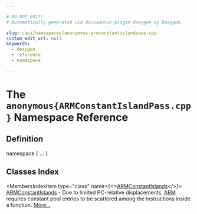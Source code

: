 ```yaml
---

# DO NOT EDIT!
# Automatically generated via docusaurus-plugin-doxygen by Doxygen.

slug: /api/namespaces/anonymous-armconstantislandpass-cpp-
custom_edit_url: null
keywords:
  - doxygen
  - reference
  - namespace

---
```





# The `anonymous{ARMConstantIslandPass.cpp}` Namespace Reference

<DoxygenPage pluginConfig={pluginConfig}>



## Definition

<CodeBlock>namespace &#123; ... &#125;</CodeBlock>

## Classes Index

<MembersIndex>

<MembersIndexItem
  type="class"
  name={<><a href="/docs/api/classes/anonymous-namespace-armconstantislandpass-cpp-/armconstantislands">ARMConstantIslands</a></>}>
<a href="/docs/api/classes/anonymous-namespace-armconstantislandpass-cpp-/armconstantislands">ARMConstantIslands</a> - Due to limited PC-relative displacements, <a href="/docs/api/namespaces/llvm/arm">ARM</a> requires constant pool entries to be scattered among the instructions inside a function. <a href="/docs/api/classes/anonymous-namespace-armconstantislandpass-cpp-/armconstantislands/#details">More...</a>
</MembersIndexItem>

</MembersIndex>


</DoxygenPage>
